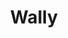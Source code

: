 ---
title: Wally
image: wally.png
description: Dynamically typed programming language featuring OOP
link: https://github.com/Cuber01/Wally
---